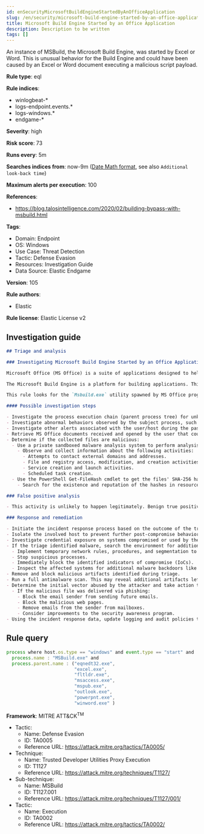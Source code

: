 ```yaml
---
id: enSecurityMicrosoftBuildEngineStartedByAnOfficeApplication
slug: /en/security/microsoft-build-engine-started-by-an-office-application
title: Microsoft Build Engine Started by an Office Application
description: Description to be written
tags: []
---
```


<div id="microsoft-build-engine-started-by-an-office-application"></div>

An instance of MSBuild, the Microsoft Build Engine, was started by Excel or Word. This is unusual behavior for the Build Engine and could have been caused by an Excel or Word document executing a malicious script payload.

**Rule type**: eql

**Rule indices**: 

* winlogbeat-*
* logs-endpoint.events.*
* logs-windows.*
* endgame-*

**Severity**: high

**Risk score**: 73

**Runs every**: 5m

**Searches indices from**: now-9m ([Date Math format](((ref))/common-options.html#date-math), see also <DocLink id="enSecurityRulesUiCreate" section="set-the-rules-schedule">`Additional look-back time`</DocLink>)

**Maximum alerts per execution**: 100

**References**: 

* https://blog.talosintelligence.com/2020/02/building-bypass-with-msbuild.html

**Tags**: 

* Domain: Endpoint
* OS: Windows
* Use Case: Threat Detection
* Tactic: Defense Evasion
* Resources: Investigation Guide
* Data Source: Elastic Endgame

**Version**: 105

**Rule authors**: 

* Elastic

**Rule license**: Elastic License v2

## Investigation guide

```markdown
## Triage and analysis

### Investigating Microsoft Build Engine Started by an Office Application

Microsoft Office (MS Office) is a suite of applications designed to help with productivity and completing common tasks on a computer. You can create and edit documents containing text and images, work with data in spreadsheets and databases, and create presentations and posters. As it is some of the most-used software across companies, MS Office is frequently targeted for initial access. It also has a wide variety of capabilities that attackers can take advantage of.

The Microsoft Build Engine is a platform for building applications. This engine, also known as MSBuild, provides an XML schema for a project file that controls how the build platform processes and builds software, and can be abused to proxy execution of code.

This rule looks for the `Msbuild.exe` utility spawned by MS Office programs. This is generally the result of the execution of malicious documents.

#### Possible investigation steps

- Investigate the process execution chain (parent process tree) for unknown processes. Examine their executable files for prevalence, whether they are located in expected locations, and if they are signed with valid digital signatures.
- Investigate abnormal behaviors observed by the subject process, such as network connections, registry or file modifications, and any spawned child processes.
- Investigate other alerts associated with the user/host during the past 48 hours.
- Retrieve MS Office documents received and opened by the user that could cause this behavior. Common locations include, but are not limited to, the Downloads and Document folders and the folder configured at the email client.
- Determine if the collected files are malicious:
  - Use a private sandboxed malware analysis system to perform analysis.
    - Observe and collect information about the following activities:
      - Attempts to contact external domains and addresses.
      - File and registry access, modification, and creation activities.
      - Service creation and launch activities.
      - Scheduled task creation.
  - Use the PowerShell Get-FileHash cmdlet to get the files' SHA-256 hash values.
    - Search for the existence and reputation of the hashes in resources like VirusTotal, Hybrid-Analysis, CISCO Talos, Any.run, etc.

### False positive analysis

- This activity is unlikely to happen legitimately. Benign true positives (B-TPs) can be added as exceptions if necessary.

### Response and remediation

- Initiate the incident response process based on the outcome of the triage.
- Isolate the involved host to prevent further post-compromise behavior.
- Investigate credential exposure on systems compromised or used by the attacker to ensure all compromised accounts are identified. Reset passwords for these accounts and other potentially compromised credentials, such as email, business systems, and web services.
- If the triage identified malware, search the environment for additional compromised hosts.
  - Implement temporary network rules, procedures, and segmentation to contain the malware.
  - Stop suspicious processes.
  - Immediately block the identified indicators of compromise (IoCs).
  - Inspect the affected systems for additional malware backdoors like reverse shells, reverse proxies, or droppers that attackers could use to reinfect the system.
- Remove and block malicious artifacts identified during triage.
- Run a full antimalware scan. This may reveal additional artifacts left in the system, persistence mechanisms, and malware components.
- Determine the initial vector abused by the attacker and take action to prevent reinfection through the same vector.
  - If the malicious file was delivered via phishing:
    - Block the email sender from sending future emails.
    - Block the malicious web pages.
    - Remove emails from the sender from mailboxes.
    - Consider improvements to the security awareness program.
- Using the incident response data, update logging and audit policies to improve the mean time to detect (MTTD) and the mean time to respond (MTTR).
```

## Rule query

```js
process where host.os.type == "windows" and event.type == "start" and
  process.name : "MSBuild.exe" and
  process.parent.name : ("eqnedt32.exe",
                         "excel.exe",
                         "fltldr.exe",
                         "msaccess.exe",
                         "mspub.exe",
                         "outlook.exe",
                         "powerpnt.exe",
                         "winword.exe" )

```

**Framework**: MITRE ATT&CK<sup>TM</sup>

* Tactic:
    * Name: Defense Evasion
    * ID: TA0005
    * Reference URL: https://attack.mitre.org/tactics/TA0005/
* Technique:
    * Name: Trusted Developer Utilities Proxy Execution
    * ID: T1127
    * Reference URL: https://attack.mitre.org/techniques/T1127/
* Sub-technique:
    * Name: MSBuild
    * ID: T1127.001
    * Reference URL: https://attack.mitre.org/techniques/T1127/001/
* Tactic:
    * Name: Execution
    * ID: TA0002
    * Reference URL: https://attack.mitre.org/tactics/TA0002/

